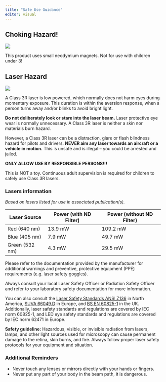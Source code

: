 ```yaml
---
title: "Safe Use Guidance"
editor: visual
---
```


## Choking Hazard!

![](images/AdobeStock_614732411.png){fig-alt="Caution: Choking Hazard" fig-align="center"}

This product uses small neodymium magnets. Not for use with children under 3!

## Laser Hazard

![](images/laser_safety.png){fig-alt="Caution: Class 3R Laser" fig-align="center"}

A Class 3R laser is low powered, which normally does not harm eyes during momentary exposure. This duration is within the aversion response, when a person turns away and/or blinks to avoid bright light.

**Do not deliberately look or stare into the laser beam.** Laser protective eye wear is normally unnecessary. A Class 3R laser is neither a skin nor materials burn hazard.

However, a Class 3R laser can be a distraction, glare or flash blindness hazard for pilots and drivers. **NEVER aim any laser towards an aircraft or a vehicle in motion.** This is unsafe and is illegal – you could be arrested and jailed.

**ONLY ALLOW USE BY RESPONSIBLE PERSONS!!!**

This is NOT a toy. Continuous adult supervision is required for children to safely use Class 3R lasers.

### Lasers information

*Based on lasers listed for use in associated publication(s).*

| Laser Source   | Power (with ND Filter) | Power (without ND Filter) |
|----------------|------------------------|---------------------------|
| Red (640 nm)   | 13.9 mW                | 109.2 mW                  |
| Blue (405 nm)  | 7.9 mW                 | 49.7 mW                   |
| Green (532 nm) | 4.3 mW                 | 29.5 mW                   |

Please refer to the documentation provided by the manufacturer for additional warnings and preventive, protective equipment (PPE) requirements (e.g. laser safety goggles).

Always consult your local Laser Safety Officer or Radiation Safety Officer and refer to your laboratory safety documentation for more information.

You can also consult the [Laser Safety Standards ANSI Z136](https://blog.ansi.org/ansi-z136-1-2022-safe-use-of-lasers/){target="_blank"} in North America, [SUVA 66049.D](https://www.suva.ch/en/download/documents/be-careful-with-lasers--handling-laser-equipment-safely/standard-variante--66049.E){target="_blank"} in Europe, and [BS EN 60825-1](https://knowledge.bsigroup.com/products/safety-of-laser-products-equipment-classification-and-requirements-1?version=standard){target="_blank"} in the UK. Additionally, laser safety standards and regulations are covered by IEC norm 60825-1, and LED eye safety standards and regulations are covered by IEC norm 62471 in Europe.

**Safety guideline:** Hazardous, visible, or invisible radiation from lasers, lamps, and other light sources used for microscopy can cause permanent damage to the retina, skin burns, and fire. Always follow proper laser safety protocols for your equipment and situation.

### Additional Reminders

-   Never touch any lenses or mirrors directly with your hands or fingers.
-   Never put any part of your body in the beam path, it is dangerous.

